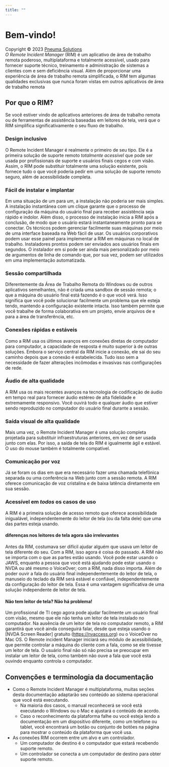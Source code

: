 ```yaml
---
title: ""
---
```


# Bem-vindo!
Copyright © 2023 [Pneuma Solutions](https://www.pneumasolutions.com)  
*O Remote Incident Manager* (RIM) é um aplicativo de área de trabalho remota poderoso, multiplataforma e totalmente acessível, usado para fornecer suporte técnico, treinamento e administração de sistemas a clientes com e sem deficiência visual. Além de proporcionar uma experiência de área de trabalho remota simplificada, o RIM tem algumas qualidades exclusivas que nunca foram vistas em outros aplicativos de área de trabalho remota
## Por que o RIM?
Se você estiver vindo de aplicativos anteriores de área de trabalho remota ou de ferramentas de assistência baseadas em leitores de tela, verá que o RIM simplifica significativamente o seu fluxo de trabalho.
### Design inclusivo
O Remote Incident Manager é realmente o primeiro de seu tipo. Ele é a primeira solução de suporte remoto *totalmente acessível* que pode ser usada por profissionais de suporte e usuários finais cegos e com visão. Assim, o RIM pode substituir totalmente uma solução existente, pois fornece tudo o que você poderia pedir em uma solução de suporte remoto seguro, além de acessibilidade completa.
### Fácil de instalar e implantar
Em uma situação de um para um, a instalação não poderia ser mais simples. A instalação instantânea com um clique garante que o processo de configuração da máquina do usuário final para receber assistência seja rápido e indolor. Além disso, o processo de instalação inicia a RIM após a conclusão, de modo que o usuário estará instantaneamente pronto para se conectar.
Os técnicos podem gerenciar facilmente suas máquinas por meio de uma interface baseada na Web fácil de usar. Os usuários corporativos podem usar esse painel para implementar a RIM em máquinas no local de trabalho. Instaladores prontos podem ser enviados aos usuários finais em segundos. O instalador em si pode ser ainda mais personalizado por meio de argumentos de linha de comando que, por sua vez, podem ser utilizados em uma implementação automatizada.
### Sessão compartilhada
Diferentemente da Área de Trabalho Remota do Windows ou de outros aplicativos semelhantes, não é criada uma sandbox de sessão remota; o que a máquina do usuário final está fazendo é o que você verá. Isso significa que você pode solucionar facilmente um problema que ele esteja tendo, mantendo a configuração existente intacta. Isso também permite que você trabalhe de forma colaborativa em um projeto, envie arquivos de e para a área de transferência, etc.
### Conexões rápidas e estáveis
Como a RIM usa os últimos avanços em conexões diretas de computador para computador, a capacidade de resposta é muito superior à de outras soluções. Embora o serviço central da RIM inicie a conexão, ele sai do seu caminho depois que a conexão é estabelecida. Tudo isso sem a necessidade de fazer alterações incômodas e invasivas nas configurações de rede.
### Áudio de alta qualidade
A RIM usa os mais recentes avanços na tecnologia de codificação de áudio em tempo real para fornecer áudio estéreo de alta fidelidade e extremamente responsivo. Você ouvirá todo e qualquer áudio que estiver sendo reproduzido no computador do usuário final durante a sessão.
### Saída visual de alta qualidade
Mais uma vez, o Remote Incident Manager é uma solução completa projetada para substituir infraestruturas anteriores, em vez de ser usada junto com elas. Por isso, a saída de tela do RIM é igualmente ágil e estável. O uso do mouse também é totalmente compatível.
### Comunicação por voz
Já se foram os dias em que era necessário fazer uma chamada telefônica separada ou uma conferência na Web junto com a sessão remota. A RIM oferece comunicação de voz cristalina e de baixa latência diretamente em sua sessão.
### Acessível em *todos* os casos de uso
A RIM é a primeira solução de acesso remoto que oferece acessibilidade inigualável, independentemente do leitor de tela (ou da falta dele) que uma das partes esteja usando.
#### diferenças nos leitores de tela agora são irrelevantes
Antes da RIM, costumava ser difícil ajudar alguém que usava um leitor de tela diferente do seu. Com a RIM, isso agora é coisa do passado. A RIM não se importa com o que as partes estão usando. Você pode estar usando o JAWS, enquanto a pessoa que você está ajudando pode estar usando o NVDA ou até mesmo o VoiceOver; com a RIM, nada disso importa. Além de poder ouvir a fala do usuário final independentemente do leitor de tela, o manuseio do teclado da RIM será estável e confiável, independentemente da configuração do leitor de tela. Essa é uma vantagem significativa de uma solução independente de leitor de tela.
#### Não tem leitor de tela? Não há problema!
Um profissional de TI cego agora pode ajudar facilmente um usuário final com visão, mesmo que ele não tenha um leitor de tela instalado no computador. Na ausência de um leitor de tela no computador remoto, a RIM garantirá que você ainda conseguirá falar, desde que esteja usando o [NVDA Screen Reader] gratuito (https://nvaccess.org) ou o VoiceOver no Mac OS. O Remote incident Manager iniciará seu módulo de acessibilidade, que permite controlar a máquina do cliente com a fala, como se ele tivesse um leitor de tela. O usuário final não só não precisa se preocupar em instalar um leitor de tela, como também não ouve a fala que você está ouvindo enquanto controla o computador.
## Convenções e terminologia da documentação
* Como o Remote Incident Manager é multiplataforma, muitas seções desta documentação adaptarão seu conteúdo ao sistema operacional que você está executando.
    * Na maioria dos casos, o manual reconhecerá se você está executando o Windows ou o Mac e ajustará o conteúdo de acordo.
    * Caso o reconhecimento da plataforma falhe ou você esteja lendo a documentação em um dispositivo diferente, como um telefone ou tablet, você encontrará um botão ou conjunto de botões na página para mostrar o conteúdo da plataforma que você usa.
* As conexões RIM ocorrem entre um alvo e um controlador.
    * Um computador de destino é o computador que estará recebendo suporte remoto.
    * Um controlador se conecta a um computador de destino para obter suporte remoto.

